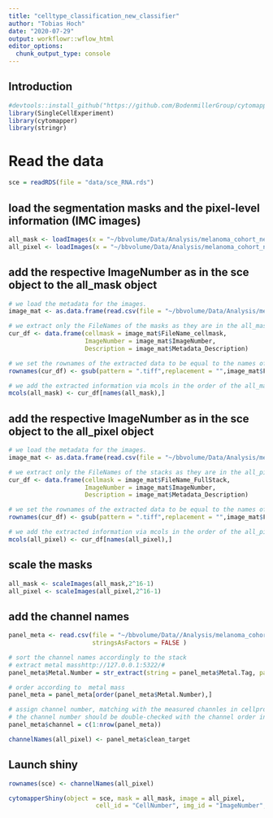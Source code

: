 ```yaml
---
title: "celltype_classification_new_classifier"
author: "Tobias Hoch"
date: "2020-07-29"
output: workflowr::wflow_html
editor_options:
  chunk_output_type: console
---
```


## Introduction

```r
#devtools::install_github("https://github.com/BodenmillerGroup/cytomapper")
library(SingleCellExperiment)
library(cytomapper)
library(stringr)
```

# Read the data

```r
sce = readRDS(file = "data/sce_RNA.rds")
```

## load the segmentation masks and the pixel-level information (IMC images)

```r
all_mask <- loadImages(x = "~/bbvolume/Data/Analysis/melanoma_cohort_new_cp_pipeline/rna/cpout/",pattern = "ilastik_s2_Probabilities_equalized_cellmask.tiff")
all_pixel <- loadImages(x = "~/bbvolume/Data/Analysis/melanoma_cohort_new_cp_pipeline/rna/tiffs/",pattern = "_full.tiff")
```

## add the respective ImageNumber as in the sce object to the all_mask object

```r
# we load the metadata for the images.
image_mat <- as.data.frame(read.csv(file = "~/bbvolume/Data/Analysis/melanoma_cohort_new_cp_pipeline/rna/cpout/Image.csv",stringsAsFactors = FALSE))

# we extract only the FileNames of the masks as they are in the all_masks object
cur_df <- data.frame(cellmask = image_mat$FileName_cellmask,
                     ImageNumber = image_mat$ImageNumber,
                     Description = image_mat$Metadata_Description)

# we set the rownames of the extracted data to be equal to the names of all_masks
rownames(cur_df) <- gsub(pattern = ".tiff",replacement = "",image_mat$FileName_cellmask)

# we add the extracted information via mcols in the order of the all_masks object
mcols(all_mask) <- cur_df[names(all_mask),]
```

## add the respective ImageNumber as in the sce object to the all_pixel object

```r
# we load the metadata for the images.
image_mat <- as.data.frame(read.csv(file = "~/bbvolume/Data/Analysis/melanoma_cohort_new_cp_pipeline/rna/cpout/Image.csv",stringsAsFactors = FALSE))

# we extract only the FileNames of the stacks as they are in the all_pixel object
cur_df <- data.frame(cellmask = image_mat$FileName_FullStack,
                     ImageNumber = image_mat$ImageNumber,
                     Description = image_mat$Metadata_Description)

# we set the rownames of the extracted data to be equal to the names of all_pixel
rownames(cur_df) <- gsub(pattern = ".tiff",replacement = "",image_mat$FileName_FullStack)

# we add the extracted information via mcols in the order of the all_pixel object
mcols(all_pixel) <- cur_df[names(all_pixel),]
```

## scale the masks

```r
all_mask <- scaleImages(all_mask,2^16-1)
all_pixel <- scaleImages(all_pixel,2^16-1)
```

## add the channel names

```r
panel_meta <- read.csv(file = "~/bbvolume/Data//Analysis/melanoma_cohort/processing/rna/v3/config/melanoma_1.06_rna.csv", sep= ",",
                       stringsAsFactors = FALSE )

# sort the channel names accordingly to the stack
# extract metal masshttp://127.0.0.1:5322/#
panel_meta$Metal.Number = str_extract(string = panel_meta$Metal.Tag, pattern = "[0-9]+")

# order according to  metal mass
panel_meta = panel_meta[order(panel_meta$Metal.Number),]

# assign channel number, matching with the measured channles in cellprofiler
# the channel number should be double-checked with the channel order in the _full.csv file in the tiff folder to see if the order matches (e.g. Y89 can cause a mismatch)
panel_meta$channel = c(1:nrow(panel_meta))

channelNames(all_pixel) <- panel_meta$clean_target
```

## Launch shiny

```r
rownames(sce) <- channelNames(all_pixel)

cytomapperShiny(object = sce, mask = all_mask, image = all_pixel,
                        cell_id = "CellNumber", img_id = "ImageNumber", interpolate = T)
```


